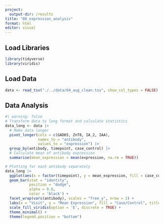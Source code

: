 ```yaml
---
project: 
  output-dir: /results
title: "08_expression_analysis"
format: html
editor: visual
---
```


## Load Libraries

```r
library(tidyverse)
library(viridis)
```

## Load Data

```r
data <- read_tsv("./../data/04_aug_clean.tsv", show_col_types = FALSE)
```

## Data Analysis

```r
#| warning: false
# Transform data to long format and calculate statistics
data_long <- data |>
  # Make data longer
  pivot_longer(cols = c(GAD65, ZnT8, IA_2, IAA),
               names_to = "antibody", 
               values_to = "expression") |>
  group_by(antibody, timepoint, case_control) |>
  # Calculate mean of antibody expression
  summarise(mean_expression = mean(expression, na.rm = TRUE))

# Plotting for each antibody separately
data_long |>
  ggplot(aes(x = factor(timepoint), y = mean_expression, fill = case_control)) +
  geom_bar(stat = "identity",
           position = "dodge",
           alpha = 0.8,
           color = 'black') +
  facet_wrap(vars(antibody), scales = "free_y", nrow = 2) +
  labs(x = "Visit", y = "Mean Expression", fill = "Case/Control", title = "Antibody expression across the four visits stratified by case/control") +
  scale_fill_viridis(option = 'E', discrete = TRUE) +
  theme_minimal() + 
  theme(legend.position = "bottom")
```
